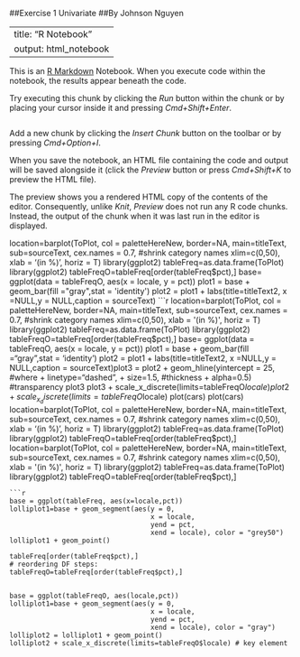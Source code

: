 ##Exercise 1 Univariate
##By Johnson Nguyen 

---
title: "R Notebook"
output: html_notebook
---

This is an [R Markdown](http://rmarkdown.rstudio.com) Notebook. When you execute code within the notebook, the results appear beneath the code. 

Try executing this chunk by clicking the *Run* button within the chunk or by placing your cursor inside it and pressing *Cmd+Shift+Enter*. 

```r
```

Add a new chunk by clicking the *Insert Chunk* button on the toolbar or by pressing *Cmd+Option+I*.

When you save the notebook, an HTML file containing the code and output will be saved alongside it (click the *Preview* button or press *Cmd+Shift+K* to preview the HTML file). 

The preview shows you a rendered HTML copy of the contents of the editor. Consequently, unlike *Knit*, *Preview* does not run any R code chunks. Instead, the output of the chunk when it was last run in the editor is displayed.

location=barplot(ToPlot,
         col = paletteHereNew,
         border=NA,
         main=titleText,
         sub=sourceText,
         cex.names = 0.7, #shrink category names
         xlim=c(0,50), 
         xlab = '(in %)', 
         horiz = T)
library(ggplot2)
tableFreq=as.data.frame(ToPlot)
library(ggplot2)
tableFreqO=tableFreq[order(tableFreq$pct),]
base= ggplot(data = tableFreqO,
aes(x = locale,
y = pct)) 
plot1 = base + geom_bar(fill ="gray",stat = 'identity')
plot2 = plot1 + labs(title=titleText2, x =NULL,y = NULL,caption = sourceText)
```r
location=barplot(ToPlot,
         col = paletteHereNew,
         border=NA,
         main=titleText,
         sub=sourceText,
         cex.names = 0.7, #shrink category names
         xlim=c(0,50), 
         xlab = '(in %)', 
         horiz = T)
library(ggplot2)
tableFreq=as.data.frame(ToPlot)
library(ggplot2)
tableFreqO=tableFreq[order(tableFreq$pct),]
base= ggplot(data = tableFreqO,
aes(x = locale,
y = pct)) 
plot1 = base + geom_bar(fill ="gray",stat = 'identity')
plot2 = plot1 + labs(title=titleText2, x =NULL,y = NULL,caption = sourceText)plot3 = plot2 + geom_hline(yintercept = 25, #where
+                            linetype="dashed", 
+                            size=1.5, #thickness
+                            alpha=0.5) #transparency
plot3
plot3 + scale_x_discrete(limits=tableFreqO$locale)
plot2 + scale_x_discrete(limits=tableFreqO$locale)
plot(cars)
plot(cars)
location=barplot(ToPlot,
          col = paletteHereNew,
          border=NA,
          main=titleText,
          sub=sourceText,
          cex.names = 0.7, #shrink category names
          xlim=c(0,50), 
          xlab = '(in %)', 
          horiz = T)
library(ggplot2)
tableFreq=as.data.frame(ToPlot)
library(ggplot2)
tableFreqO=tableFreq[order(tableFreq$pct),]
location=barplot(ToPlot,
          col = paletteHereNew,
          border=NA,
          main=titleText,
          sub=sourceText,
          cex.names = 0.7, #shrink category names
          xlim=c(0,50), 
          xlab = '(in %)', 
          horiz = T)
library(ggplot2)
tableFreq=as.data.frame(ToPlot)
library(ggplot2)
tableFreqO=tableFreq[order(tableFreq$pct),]
```
```r
base = ggplot(tableFreq, aes(x=locale,pct)) 
lolliplot1=base + geom_segment(aes(y = 0, 
                                   x = locale, 
                                   yend = pct, 
                                   xend = locale), color = "grey50") 
lolliplot1 + geom_point()

tableFreq[order(tableFreq$pct),]
# reordering DF steps:
tableFreqO=tableFreq[order(tableFreq$pct),]


base = ggplot(tableFreqO, aes(locale,pct)) 
lolliplot1=base + geom_segment(aes(y = 0, 
                                   x = locale, 
                                   yend = pct, 
                                   xend = locale), color = "gray") 
lolliplot2 = lolliplot1 + geom_point()
lolliplot2 + scale_x_discrete(limits=tableFreqO$locale) # key element
```

